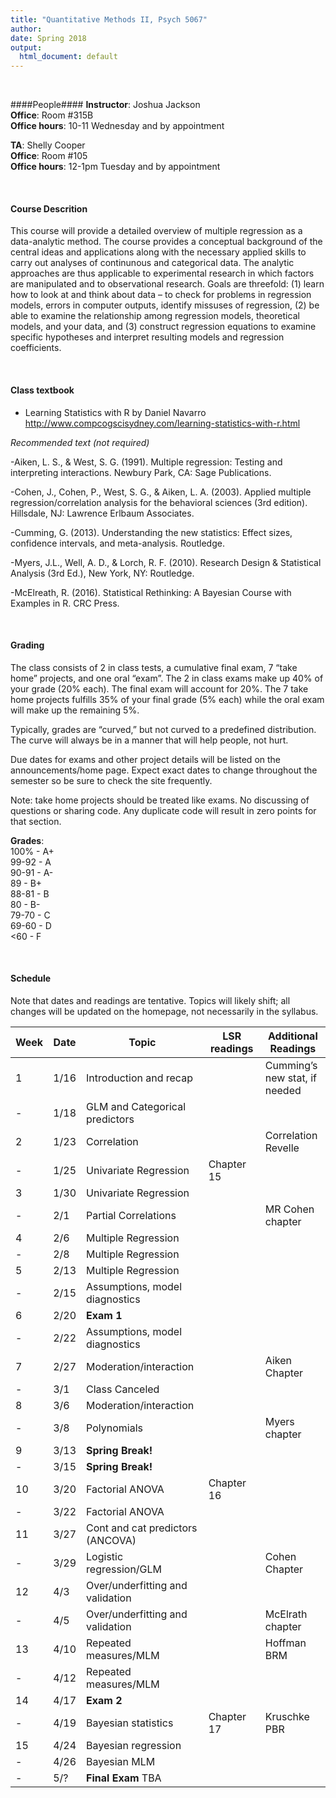```yaml
---
title: "Quantitative Methods II, Psych 5067"
author: 
date: Spring 2018
output:
  html_document: default
---
```

<br>  

####People#### 
**Instructor**: Joshua Jackson  
**Office**: Room #315B  
**Office hours**: 10-11 Wednesday and by appointment  

**TA**: Shelly Cooper  
**Office**: Room #105  
**Office hours**: 12-1pm Tuesday and by appointment  
  
<br>  

#### Course Descrition#### 

This course will provide a detailed overview of multiple regression as a data-analytic method. The course provides a conceptual background of the central ideas and applications along with the necessary applied skills to carry out analyses of continunous and categorical data. The analytic approaches are thus applicable to experimental research in which factors are manipulated and to observational research. Goals are threefold: (1) learn how to look at and think about data – to check for problems in regression models, errors in computer outputs, identify missuses of regression, (2) be able to examine the relationship among regression models, theoretical models, and your data, and (3) construct regression equations to examine specific hypotheses and interpret resulting models and regression coefficients. 

<br>  

#### Class textbook#### 

- Learning Statistics with R by Daniel Navarro <http://www.compcogscisydney.com/learning-statistics-with-r.html>

*Recommended text (not required)*

-Aiken, L. S., & West, S. G. (1991). Multiple regression: Testing and interpreting interactions. Newbury Park, CA: Sage Publications.

-Cohen, J., Cohen, P., West, S. G., & Aiken, L. A. (2003). Applied multiple regression/correlation analysis for the behavioral sciences (3rd edition). Hillsdale, NJ: Lawrence Erlbaum Associates.

-Cumming, G. (2013). Understanding the new statistics: Effect sizes, confidence intervals, and meta-analysis. Routledge.

-Myers, J.L., Well, A. D., & Lorch, R. F. (2010). Research Design & Statistical Analysis (3rd Ed.), New York, NY: Routledge. 

-McElreath, R. (2016). Statistical Rethinking: A Bayesian Course with Examples in R. CRC Press. 

<br>  

#### Grading#### 
The class consists of 2 in class tests, a cumulative final exam,  7 "take home" projects, and one oral "exam". The 2 in class exams make up 40% of your grade (20% each). The final exam will account for 20%.  The 7 take home projects fulfills 35% of your final grade (5% each) while the oral exam will make up the remaining 5%. 

Typically, grades are "curved," but not curved to a predefined distribution. The curve will always be in a manner that will help people, not hurt. 

Due dates for exams and other project details will be listed on the announcements/home page. Expect exact dates to change throughout the semester so be sure to check the site frequently. 

Note: take home projects should be treated like exams. No discussing of questions or sharing code. Any duplicate code will result in zero points for that section. 

**Grades**:   
100%   - A+  
99-92 - A  
90-91 - A-  
89    - B+  
88-81 - B  
80    - B-  
79-70 - C  
69-60 - D  
<60   - F  
  
  <br>  
  
#### Schedule####  

Note that dates and readings are tentative. Topics will likely shift; all changes will be updated on the homepage, not necessarily in the syllabus. 

| Week | Date  |  Topic                                 |LSR readings       | Additional Readings  |
-------|-------|----------------------------------------|--------------------|----------------------|
| 1    | 1/16  | Introduction and recap                 |                   |Cumming's new stat, if needed|
| -    | 1/18  | GLM and Categorical predictors         |                    |                      |
| 2    | 1/23  | Correlation                            |                    | Correlation Revelle  |
| -    | 1/25  | Univariate Regression                  | Chapter 15                 |                      |
| 3    | 1/30  | Univariate Regression                  |                    |                      |
| -    | 2/1   | Partial Correlations                   |                  |  MR Cohen chapter     |
| 4    | 2/6   | Multiple Regression                    |                  |                      |
| -    | 2/8   | Multiple Regression                    |                  |      |
| 5    | 2/13  | Multiple Regression                    |                  |                      |
| -    | 2/15  | Assumptions, model diagnostics         |                  |                      |
| 6    | 2/20  | **Exam 1**                             |                    |                      |
| -    | 2/22  | Assumptions, model diagnostics         |                    |                      |
| 7    | 2/27  | Moderation/interaction                 |                    |   Aiken  Chapter     |
| -    | 3/1   | Class Canceled                         |                    |                      |
| 8    | 3/6   | Moderation/interaction                 |                    |                      |
| -    | 3/8   | Polynomials                           |                     |   Myers chapter      |
| 9    | 3/13  | **Spring Break!**                    |                      |                      |
| -    | 3/15  | **Spring Break!**                     |                     |                      |
| 10   | 3/20  | Factorial ANOVA                       |  Chapter 16                   |          |
| -    | 3/22  | Factorial ANOVA                      |                      |                      |
| 11   | 3/27  |Cont and cat predictors (ANCOVA)      |                      |                      |
| -    | 3/29  | Logistic regression/GLM              |                     | Cohen Chapter       |
| 12   | 4/3   | Over/underfitting and validation     |                      |                      |
| -    | 4/5   | Over/underfitting and validation     |                      |   McElrath chapter   |
| 13   | 4/10  | Repeated measures/MLM                |                      |   Hoffman BRM        |
| -    | 4/12  | Repeated measures/MLM                |                      |                      |
| 14   | 4/17  | **Exam 2**                                                 |                      |
| -    | 4/19  | Bayesian statistics                  | Chapter 17            |   Kruschke PBR       |
| 15   | 4/24  | Bayesian regression                  |                      |                      |
| -    | 4/26  | Bayesian MLM                         |                      |                      |
| -    | 5/?   | **Final Exam** TBA                   |                      |                      |



